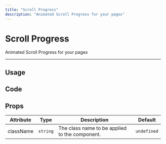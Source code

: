 ```yaml
---
title: "Scroll Progress"
description: "Animated Scroll Progress for your pages"
---
```


# Scroll Progress

Animated Scroll Progress for your pages

---

## Usage

<ComponentPreview name="scroll-progress-demo" />

## Code

<ComponentPreview showPreview={false} name="scroll-progress" />

## Props

| Attribute | Type        | Description                                    | Default     |
| --------- | ----------- | ---------------------------------------------- | ----------- |
| className | `string`    | The class name to be applied to the component. | `undefined` |
